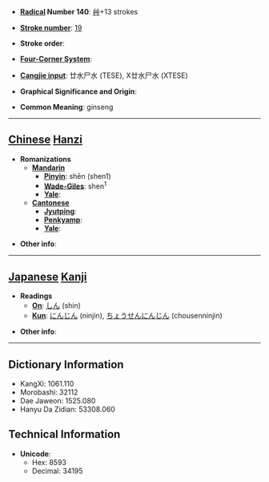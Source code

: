 * '''[[Wiktionary:Chinese radical index| Radical]] Number 140''': [[Wiktionary:Chinese radical index 艸|艸]]+13 strokes

* '''[[Wiktionary:Chinese total strokes index|Stroke number]]''': [[Wiktionary:Chinese total strokes index 19|19]]

* '''Stroke order''': 

* '''[[Wiktionary:Chinese four corner index|Four-Corner System]]''': 

* '''[[Wiktionary:Chinese Cangjie index|Cangjie input]]''': 廿水尸水 (TESE), X廿水尸水 (XTESE)

* '''Graphical Significance and Origin''': 

* '''Common Meaning''': ginseng

----

== [[Chinese]] [[Hanzi]] ==

* '''Romanizations'''
** '''[[Mandarin]]'''
*** '''[[Pinyin]]''': shēn (shen1)
*** '''[[Wade-Giles]]''': shen<sup>1</sup>
*** '''[[Yale]]''': 
** '''[[Cantonese]]'''
*** '''[[Jyutping]]''':
*** '''[[Penkyamp]]''': 
*** '''[[Yale]]''': 

* '''Other info''': 

----

== [[Japanese]] [[Kanji]] ==

* '''Readings'''
** '''[[On]]''': [[しん]] (shin)
** '''[[Kun]]''': [[にんじん]] (ninjin), [[ちょうせんにんじん]] (chousenninjin)

* '''Other info''':  

----

== Dictionary Information ==

* KangXi: 1061.110
* Morobashi: 32112
* Dae Jaweon: 1525.080
* Hanyu Da Zidian: 53308.060

== Technical Information ==

* '''Unicode''':
** Hex: 8593
** Decimal: 34195